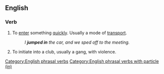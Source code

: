 {{also|jumpin'}}

==English==

===Verb===
{{head|en|verb}}

# To [[enter]] something [[quickly]]. Usually a mode of [[transport]].
#: ''I '''jumped in''' the car, and we sped off to the meeting.''
# {{lb|en|slang}} To initiate into a club, usually a gang, with violence.
[[Category:English phrasal verbs]]
[[Category:English phrasal verbs with particle (in)]]